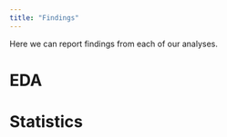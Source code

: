 ```yaml
---
title: "Findings"
---
```


Here we can report findings from each of our analyses. 

# EDA

# Statistics